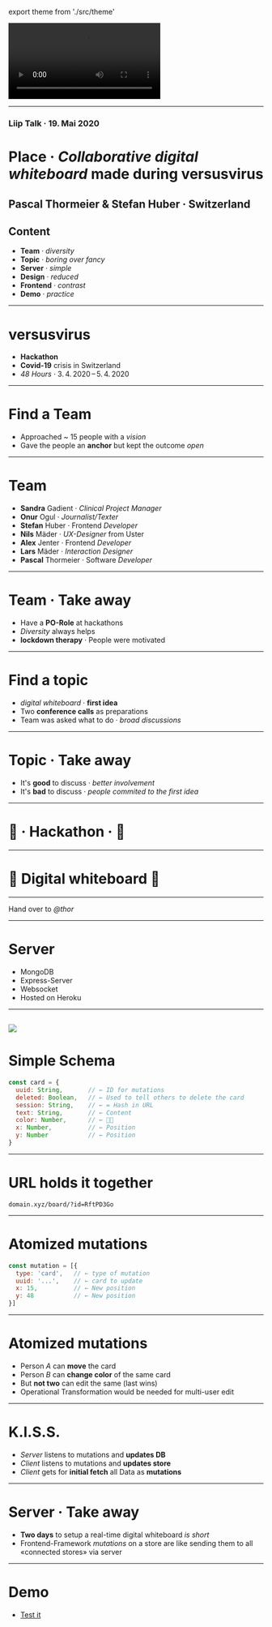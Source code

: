 export theme from './src/theme'


<Head>
  <title>Liip Talk · 19. Mai 2020</title>
  <link href="https://fonts.googleapis.com/css?family=Work+Sans:400,700,900" rel="stylesheet" />
  <link href="./styles.css" rel="stylesheet" />
</Head>






<Video
  loop={true}
  src="https://cdn.jsdelivr.net/gh/signalwerk/talk.fonts2019@c45cf9b95b03f1c597db1484072bcdb80a3524ed/img/intro/intro.mp4"
/>

---

### **Liip Talk · 19. Mai 2020**
# **Place** · *Collaborative digital whiteboard* made during versusvirus


Pascal Thormeier & Stefan Huber · Switzerland <!-- .element: className="footer" -->
---

## Content

* **Team** · *diversity*
* **Topic** · *boring over fancy*
* **Server** · *simple*
* **Design** · *reduced*
* **Frontend** · *contrast*
* **Demo** · *practice*


---

# versusvirus

* **Hackathon**
* **Covid-19** crisis in Switzerland
* *48 Hours* · 3. 4. 2020 – 5. 4. 2020

---

# Find a Team

* Approached ~ 15 people with a *vision*
* Gave the people an **anchor** but kept the outcome *open*

---

# Team

* **Sandra** Gadient · *Clinical Project Manager*
* **Onur** Ogul · *Journalist/Texter*
* **Stefan** Huber · Frontend *Developer*
* **Nils** Mäder · *UX-Designer* from Uster
* **Alex** Jenter · Frontend *Developer*
* **Lars** Mäder · *Interaction Designer*
* **Pascal** Thormeier · Software *Developer*


---
# Team · Take away

* Have a **PO-Role** at hackathons
* *Diversity* always helps
* **lockdown therapy** · People were motivated

---
# Find a topic

* *digital whiteboard* · **first idea**
* Two **conference calls** as preparations
* Team was asked what to do · *broad discussions*
---
# Topic · Take away

* It's **good** to discuss · *better involvement*
* It's **bad** to discuss · *people commited to the first idea*

---
# 🏁 · Hackathon · 🏁
---
#  🚀 Digital **whiteboard** 🚀
---
Hand over to *@thor*


---
# Server

* MongoDB
* Express-Server
* Websocket
* Hosted on Heroku


---

![](https://cdn.jsdelivr.net/gh/signalwerk/talk.place@fee64b416e87e0443b8de14b5a0833d9a37c619d/assets/communication.svg)
---
# Simple Schema


```js
const card = {
  uuid: String,       // ← ID for mutations
  deleted: Boolean,   // ← Used to tell others to delete the card
  session: String,    // ← = Hash in URL
  text: String,       // ← Content
  color: Number,      // ← 🏳️‍🌈
  x: Number,          // ← Position
  y: Number           // ← Position
}
```


---
# URL holds it together

```
domain.xyz/board/?id=RftPD3Go
```

---
# Atomized mutations

```js
const mutation = [{
  type: 'card',   // ← type of mutation
  uuid: '...',    // ← card to update
  x: 15,          // ← New position
  y: 48           // ← New position
}]
```
---
# Atomized mutations

* Person *A* can **move** the card
* Person *B* can **change color** of the same card
* But **not two** can edit the same (last wins)
* Operational Transformation would be needed for multi-user edit


---
# K.I.S.S.

* *Server* listens to mutations and **updates DB**
* *Client* listens to mutations and **updates store**
* *Client* gets for **initial fetch** all Data as **mutations**

---
# Server · Take away

* **Two days** to setup a real-time digital whiteboard *is short*
* Frontend-Framework *mutations* on a store are like sending them to all «connected stores» via server

---

# Demo
* [Test it](https://signers-koffer.github.io/koffer/board/?id=RftPD3Go)
